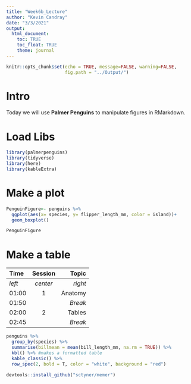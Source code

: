 ```yaml
---
title: "Week6b_Lecture"
author: "Kevin Candray"
date: "3/3/2021"
output: 
  html_document:
    toc: TRUE
    toc_float: TRUE
    theme: journal
---
```


```r
knitr::opts_chunk$set(echo = TRUE, message=FALSE, warning=FALSE,
                      fig.path = "../Output/")
```

# Intro 
Today we will use **Palmer Penguins** to manipulate figures in RMarkdown.

# Load Libs

```r
library(palmerpenguins)
library(tidyverse)
library(here)
library(kableExtra)
```

# Make a plot
```r
PenguinFigure<- penguins %>% 
  ggplot(aes(x= species, y= flipper_length_mm, color = island))+
  geom_boxplot()

PenguinFigure
```

# Make a table
| Time  | Session | Topic    |
|:------|:-------:|---------:|
| _left_ | _center_| _right_ |
| 01:00  | 1       | Anatomy |
| 01:50  |         | *Break* |
| 02:00  | 2       | Tables  |
| 02:45  |         | *Break* |

```r
penguins %>% 
  group_by(species) %>% 
  summarise(billmean = mean(bill_length_mm, na.rm = TRUE)) %>% 
  kbl() %>% #makes a formatted table
  kable_classic() %>% 
  row_spec(2, bold = T, color = "white", background = "red")
```
```r
devtools::install_github("sctyner/memer")
```

